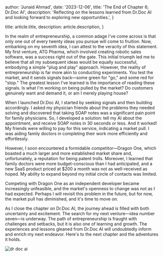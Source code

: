 
  author: 'Junaid Ahmad',
  date: '2023-12-06',
  title: 'The End of Chapter 6; Dr.Doc AI',
  description:
    'Reflecting on the lessons learned from Dr.Doc AI and looking forward to exploring new opportunities.',
}

  title: article.title,
  description: article.description,
}


In the realm of entrepreneurship, a common adage I've come across is that only one out of every twenty ideas you pursue will come to fruition. Now, embarking on my seventh idea, I can attest to the veracity of this statement. My first venture, ATG Pharma, which involved creating robotic sales software, was a success right out of the gate. This initial triumph led me to believe that all my subsequent ideas would be equally successful, embodying a simple "plug and play" approach. However, the reality of entrepreneurship is far more akin to conducting experiments. You test the market, and it sends signals back—some green for "go," and some red for "stop." The greatest lesson I've learned is the importance of reading these signals. Is what I'm working on being pulled by the market? Do customers genuinely want and demand it, or am I merely playing house?

When I launched Dr.Doc AI, I started by seeking signals and then building accordingly. I asked my physician friends about the problems they needed solving and discovered that taking SOAP notes was a significant pain point for family physicians. So, I developed a solution: tell my AI about the appointment, and receive SOAP notes in 30 seconds or less. And it worked! My friends were willing to pay for this service, indicating a market pull. I was aiding family doctors in completing their work more efficiently and effortlessly.

However, I soon encountered a formidable competitor—Dragon One, which boasted a much larger and more established market share and, unfortunately, a reputation for being patent trolls. Moreover, I learned that family doctors were more budget-conscious than I had anticipated, and a new SaaS product priced at $200 a month was not as well-received as hoped. My ability to expand beyond my initial circle of contacts was limited.

Competing with Dragon One as an independent developer became increasingly unfeasible, and the market's openness to change was not as I had expected. Perhaps I will revisit this problem in the future, but for now, the market pull has diminished, and it's time to move on.

As I close the chapter on Dr.Doc AI, the journey ahead is filled with both uncertainty and excitement. The search for my next venture—idea number seven—is underway. The path of entrepreneurship is fraught with challenges and setbacks, but it is also one of learning and growth. The experiences and lessons gleaned from Dr.Doc AI will undoubtedly inform and enrich my next endeavor. Here's to the next chapter and the adventures it holds.

<Image src={DrDocAIImg} alt="dr doc ai" />
